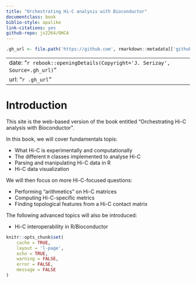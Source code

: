 ```yaml
--- 
title: "Orchestrating Hi-C analysis with Bioconductor"
documentclass: book
biblio-style: apalike
link-citations: yes
github-repo: js2264/OHCA
---
```


```r
.gh_url <- file.path('https://github.com', rmarkdown::metadata[['github-repo']])
```

---
date: "`r rebook::openingDetails(Copyright='J. Serizay', Source=.gh_url)`"
url: "`r .gh_url`"
---

# Introduction {-}

This site is the web-based version of the book entitled "Orchestrating Hi-C analysis with Bioconductor".  

In this book, we will cover fundamentals topis: 

- What Hi-C is experimentally and computationally 
- The different `R` classes implemented to analyse Hi-C
- Parsing and manipulating Hi-C data in R
- Hi-C data visualization

We will then focus on more Hi-C-focused questions: 

- Performing "arithmetics" on Hi-C matrices
- Computing Hi-C-specific metrics
- Finding topological features from a Hi-C contact matrix

The following advanced topics will also be introduced: 

- Hi-C interoperability in R/Bioconductor

```r
knitr::opts_chunk$set(
    cache = TRUE, 
    layout = 'l-page', 
    echo = TRUE, 
    warning = FALSE, 
    error = FALSE, 
    message = FALSE
)
```
